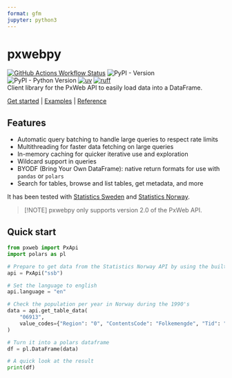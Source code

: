 ```yaml
---
format: gfm
jupyter: python3
---
```

# pxwebpy
[![GitHub Actions Workflow Status](https://img.shields.io/github/actions/workflow/status/stefur/pxwebpy/ci.yml?style=flat-square&label=ci)](https://github.com/stefur/pxwebpy/actions/workflows/ci.yml)
![PyPI - Version](https://img.shields.io/pypi/v/pxwebpy?style=flat-square)
![PyPI - Python Version](https://img.shields.io/pypi/pyversions/pxwebpy?style=flat-square)
[![uv](https://img.shields.io/endpoint?url=https://raw.githubusercontent.com/astral-sh/uv/main/assets/badge/v0.json&style=flat-square)](https://github.com/astral-sh/uv)
[![ruff](https://img.shields.io/endpoint?url=https://raw.githubusercontent.com/astral-sh/ruff/main/assets/badge/v2.json&style=flat-square)](https://github.com/astral-sh/ruff)   
Client library for the PxWeb API to easily load data into a DataFrame.

[Get started](https://stefur.github.io/pxwebpy) | [Examples](https://stefur.github.io/pxwebpy/examples) | [Reference](https://stefur.github.io/pxwebpy/reference)

## Features
- Automatic query batching to handle large queries to respect rate limits
- Multithreading for faster data fetching on large queries
- In-memory caching for quicker iterative use and exploration
- Wildcard support in queries
- BYODF (Bring Your Own DataFrame): native return formats for use with `pandas` or `polars`
- Search for tables, browse and list tables, get metadata, and more

It has been tested with [Statistics Sweden](https://scb.se) and [Statistics Norway](https://www.ssb.no).  

> [!NOTE] 
> pxwebpy only supports version 2.0 of the PxWeb API.

## Quick start
```python
from pxweb import PxApi
import polars as pl

# Prepare to get data from the Statistics Norway API by using the builtin URL
api = PxApi("ssb")

# Set the language to english
api.language = "en"

# Check the population per year in Norway during the 1990's
data = api.get_table_data(
    "06913",
    value_codes={"Region": "0", "ContentsCode": "Folkemengde", "Tid": "199*"},
)

# Turn it into a polars dataframe
df = pl.DataFrame(data)

# A quick look at the result
print(df)
```